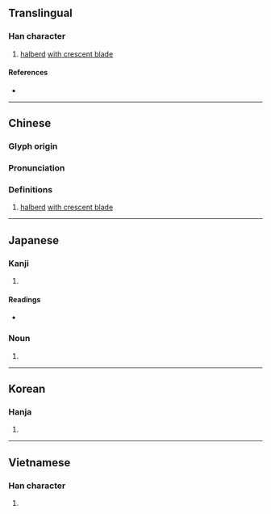 {{character info/new}}
==Translingual==

===Han character===
{{Han char|rn=62|rad=戈|as=08|sn=12|four=43450|canj=JJI|ids=⿰𠦝戈}}

# [[halberd]] [[w:ji (polearm)|with crescent blade]]

====References====
* {{Han ref|kx=0413.090|dkj=11606|dj=0755.360|hdz=21407.070|uh=621F|ud=25119|bh=B475|bd=46197}}

----

==Chinese==
{{zh-forms}}

===Glyph origin===
{{Han etym}}

===Pronunciation===
{{zh-pron
|m=jǐ
|c=gik1
|mn=kek
|mc=y
|oc=y
|ma=
|cat=n
}}

===Definitions===
{{zh-hanzi}}

# [[halberd]] [[w:ji (polearm)|with crescent blade]]

{{zh-cat|Weapons}}

----

==Japanese==

===Kanji===
{{ja-kanji|grade=|rs=戈08}}

# {{defn|lang=ja|sort=戈08}}

====Readings====
* {{ja-readings
|goon=きゃく
|kanon=けき
|kanyoon=げき
|kun=ほこ-}}

===Noun===
{{ja-kanjitab|ほこ|yomi=k}}
{{ja-noun|ほこ}}

# {{alternative spelling of|矛|lang=ja}}

----

==Korean==

===Hanja===
{{ko-hanja|hangeul=극|eumhun=|rv=geuk|mr=kŭk|y=kuk}}

# {{defn|lang=ko|sort=戈08}}

----

==Vietnamese==

===Han character===
{{vi-hantu|[[kích]]|rs=戈08}}

# {{defn|lang=vi|sort=戈08}}